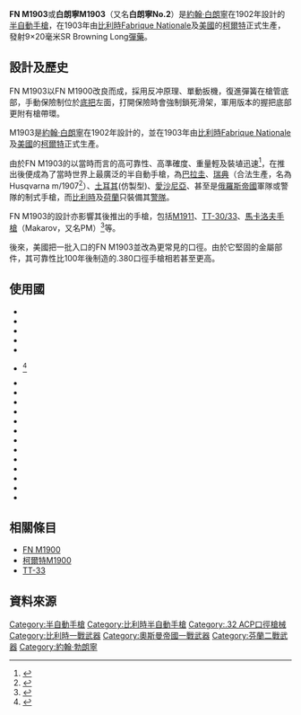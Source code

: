 {{noteTA
|G1=軍事
|G2=長度單位
|G3=Firearms
}}
{{Infobox Weapon
 |name= FN M1903
 |image=File:FN Model 1903 002 (cropped).jpg
 |image_size= 300px
 |caption= 存放在瑞典陸軍博物館的FN M1903
 |origin= {{flag|Belgium}}
 |type= [[半自動手槍|半自動手槍]]
 <!-- Type selection -->
 |is_ranged=yes
 <!-- Service history -->
 |service= 
 |used_by=
 |wars= [[巴爾幹戰爭|巴爾幹戰爭]]<br/>[[一戰|一戰]]<br/>[[二戰|二戰]]<br/>[[冬季戰爭|冬季戰爭]]<br/>[[繼續戰爭|繼續戰爭]]
 <!-- Production history -->
 |designer= [[約翰·白朗寧|約翰·白朗寧]] 
 |design_date=1902年
 |manufacturer=[[Fabrique_Nationale|Fabrique Nationale]]
 |unit_cost=
 |production_date=1903－1939年
 |number= 約58,000把
 |variants= 
 <!-- General specifications -->
 |weight= 空槍：930克
 |length= 205毫米
 |part_length= 127毫米
 |width=
 |height=
 |diameter=
 |crew=
 <!-- Ranged weapon specifications --> 
 |cartridge= [[9×20mm_SR_Browning_Long|9×20毫米白朗寧SR]]、<br />{{Link-en|.32 ACP|.32 ACP}}
 |caliber=
 |action=[[反沖作用_(槍械)|反沖作用]]，單動
 |rate= 
 |velocity= 318米／秒
 |range= 
 |max_range= 
 |feed= 9×20mm：7發彈匣<br />.32 ACP：8發彈匣
 |sights= 機械瞄具
 }}
'''FN M1903'''或'''白朗寧M1903'''（又名'''白朗寧No.2'''）是[[約翰·白朗寧|約翰·白朗寧]]在1902年設計的[[半自動手槍|半自動手槍]]，在1903年由[[比利時|比利時]][[Fabrique_Nationale|Fabrique Nationale]]及[[美國|美國]]的[[柯爾特|柯爾特]]正式生產，發射9×20毫米SR Browning Long[[彈藥|彈藥]]。

== 設計及歷史 ==
FN M1903以FN M1900改良而成，採用反冲原理、單動扳機，復進彈簧在槍管底部，手動保險制位於[[機匣|底把]]左面，打開保險時會強制鎖死滑架，軍用版本的握把底部更附有槍帶環。

M1903是[[約翰·白朗寧|約翰·白朗寧]]在1902年設計的，並在1903年由[[比利時|比利時]][[Fabrique_Nationale|Fabrique Nationale]]及[[美國|美國]]的[[柯爾特|柯爾特]]正式生產。

由於FN M1903的以當時而言的高可靠性、高準確度、重量輕及裝埴迅速<ref>{{Cite web |url=http://world.guns.ru/handguns/hg118-e.htm |title=Modern Firearms-M1903 |accessdate=2007-10-23 |archive-date=2007-10-24 |archive-url=https://web.archive.org/web/20071024183315/http://world.guns.ru/handguns/hg118-e.htm |dead-url=no }}</ref>，在推出後便成為了當時世界上最廣泛的半自動手槍，為[[巴拉圭|巴拉圭]]、[[瑞典|瑞典]]（合法生產，名為Husqvarna m/1907<ref>{{Cite web |url=http://gotavapen.se/gota/m07/pist07_1.htm |title=gotavapen.se-M1903 |accessdate=2007-10-23 |archive-date=2007-10-29 |archive-url=https://web.archive.org/web/20071029173255/http://gotavapen.se/gota/m07/pist07_1.htm |dead-url=no }}</ref>）、[[土耳其|土耳其]](仿製型)、[[愛沙尼亞|愛沙尼亞]]、甚至是[[俄羅斯帝國|俄羅斯帝國]]軍隊或警隊的制式手槍，而[[比利時|比利時]]及[[荷蘭|荷蘭]]只裝備其[[警隊|警隊]]。

FN M1903的設計亦影響其後推出的手槍，包括[[M1911手槍|M1911]]、[[TT手槍|TT-30/33]]、[[馬卡洛夫手槍|馬卡洛夫手槍]]（Makarov，又名PM）<ref>{{Cite web |url=http://pewpewpew.work/russain/hg/makarov/makarov_pm.htm |title=gun-world.net-Makarov |accessdate=2020-06-09 |archive-date=2020-03-21 |archive-url=https://web.archive.org/web/20200321105959/http://pewpewpew.work/russain/hg/makarov/makarov_pm.htm |dead-url=no }}</ref>等。

後來，美國把一批入口的FN M1903並改為更常見的{{Link-en|.380 ACP|.380 ACP}}口徑。由於它堅固的金屬部件，其可靠性比100年後制造的.380口徑手槍相若甚至更高。


{{clear}}

== 使用國 ==

* {{flag|Belgium}}
* {{flag|Colombia}}
* {{flag|Denmark}}
* {{flag|El Salvador}}
* {{flag|Estonia}}
* {{flag|Finland}}<ref>{{Cite web |url=http://www.jaegerplatoon.net/PISTOLS3.htm |title=9 mm Pistols M/03 FN and M/07 Husqvarna |accessdate=2007-10-23 |archive-date=2013-02-16 |archive-url=https://www.webcitation.org/6ETQcJogS?url=http://www.jaegerplatoon.net/PISTOLS3.htm |dead-url=no }}</ref>
* {{flag|Greece}}
* {{flag|Nazi Germany}}
* {{flag|Netherlands}}
* {{flag|Norway}}
* {{flag|Ottoman Empire}}
* {{flag|Paraguay}}
* {{flag|Russian Empire}}
* {{flag|Kingdom of Serbia}}
* {{flag|Soviet Union}}
* {{flag|Spain}}
* {{flag|Sweden}}
* {{flag|Turkey}}
* {{flag|United Kingdom}}

== 相關條目 ==
{{commons|Browning M1903}}
*[[FN_M1900手槍|FN M1900]]
*[[柯爾特M1900手槍|柯爾特M1900]]
*[[TT-33|TT-33]]

== 資料來源 ==
<div class="references-small">
<references />
</div>

{{約翰·白朗寧}}
{{FN Herstal firearms}}
{{一戰俄羅斯步兵槍械}}
{{一戰鄂圖曼帝國步兵槍械}}
{{二戰芬蘭步兵槍械}}

[[Category:半自動手槍|Category:半自動手槍]]
[[Category:比利時半自動手槍|Category:比利時半自動手槍]]
[[Category:.32_ACP口徑槍械|Category:.32 ACP口徑槍械]]
[[Category:比利時一戰武器|Category:比利時一戰武器]]
[[Category:奧斯曼帝國一戰武器|Category:奧斯曼帝國一戰武器]]
[[Category:芬蘭二戰武器|Category:芬蘭二戰武器]]
[[Category:約翰·勃朗寧|Category:約翰·勃朗寧]]